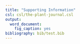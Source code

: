 ```yaml
---
title: "Supporting Information"
csl: csl/the-plant-journal.csl
output:
  word_document:
    fig_caption: yes
bibliography: bib/test.bib
---
```

